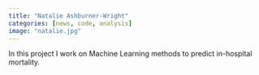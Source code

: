 ```yaml
---
title: "Natalie Ashburner-Wright"
categories: [news, code, analysis]
image: "natalie.jpg"
---
```


In this project I work on Machine Learning methods to predict in-hospital mortality. 
